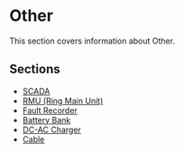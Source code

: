 # Other

This section covers information about Other.

## Sections

- [SCADA](/docs/other/scada)
- [RMU (Ring Main Unit)](/docs/other/rmu-ring-main-unit)
- [Fault Recorder](/docs/other/fault-recorder)
- [Battery Bank](/docs/other/battery-bank)
- [DC-AC Charger](/docs/other/dc-ac-charger)
- [Cable](/docs/other/cable)
